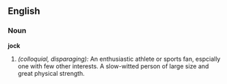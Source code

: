 ==English==

===Noun===
'''jock'''
# ''(colloquial, disparaging):'' An enthusiastic athlete or sports fan, espcially one with few other interests.  A slow-witted person of large size and great physical strength.